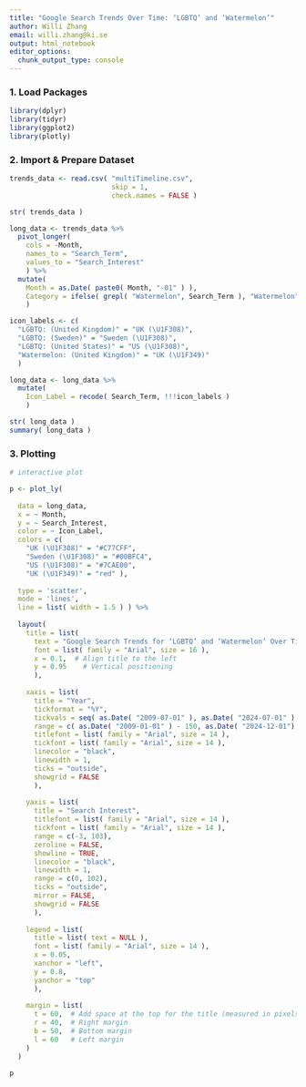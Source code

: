 ```yaml
---
title: "Google Search Trends Over Time: ‘LGBTQ’ and ‘Watermelon’"
author: Willi Zhang
email: willi.zhang@ki.se
output: html_notebook
editor_options: 
  chunk_output_type: console
---
```


### 1. Load Packages
```r
library(dplyr)
library(tidyr)
library(ggplot2)
library(plotly)
```

### 2. Import & Prepare Dataset
```r
trends_data <- read.csv( "multiTimeline.csv",
                         skip = 1,
                         check.names = FALSE )

str( trends_data )

long_data <- trends_data %>%
  pivot_longer(
    cols = -Month,
    names_to = "Search_Term",
    values_to = "Search_Interest"
    ) %>%
  mutate(
    Month = as.Date( paste0( Month, "-01" ) ),
    Category = ifelse( grepl( "Watermelon", Search_Term ), "Watermelon", "LGBTQ" )
    )

icon_labels <- c(
  "LGBTQ: (United Kingdom)" = "UK (\U1F308)",
  "LGBTQ: (Sweden)" = "Sweden (\U1F308)",
  "LGBTQ: (United States)" = "US (\U1F308)",
  "Watermelon: (United Kingdom)" = "UK (\U1F349)"
  )

long_data <- long_data %>%
  mutate(
    Icon_Label = recode( Search_Term, !!!icon_labels )
    )

str( long_data )
summary( long_data )
```

### 3. Plotting
```r
# interactive plot

p <- plot_ly(
  
  data = long_data,
  x = ~ Month,
  y = ~ Search_Interest,
  color = ~ Icon_Label,
  colors = c(
    "UK (\U1F308)" = "#C77CFF",
    "Sweden (\U1F308)" = "#00BFC4",
    "US (\U1F308)" = "#7CAE00",
    "UK (\U1F349)" = "red" ),
  
  type = 'scatter',
  mode = 'lines',
  line = list( width = 1.5 ) ) %>%
  
  layout(
    title = list(
      text = "Google Search Trends for ‘LGBTQ’ and ‘Watermelon’ Over Time<br><span style='font-size:12px;'>From 2009-01-01 to 2024-12-31</span>",
      font = list( family = "Arial", size = 16 ),
      x = 0.1,  # Align title to the left
      y = 0.95    # Vertical positioning
      ),
    
    xaxis = list(
      title = "Year",
      tickformat = "%Y",
      tickvals = seq( as.Date( "2009-07-01" ), as.Date( "2024-07-01" ), by = "3 year" ),
      range = c( as.Date( "2009-01-01" ) - 150, as.Date( "2024-12-01") + 100 ),
      titlefont = list( family = "Arial", size = 14 ),
      tickfont = list( family = "Arial", size = 14 ),
      linecolor = "black",
      linewidth = 1,
      ticks = "outside",
      showgrid = FALSE
      ),
    
    yaxis = list(
      title = "Search Interest",
      titlefont = list( family = "Arial", size = 14 ),
      tickfont = list( family = "Arial", size = 14 ),
      range = c(-3, 103),
      zeroline = FALSE,
      showline = TRUE,
      linecolor = "black",
      linewidth = 1,
      range = c(0, 102),
      ticks = "outside",
      mirror = FALSE,
      showgrid = FALSE
      ),
    
    legend = list(
      title = list( text = NULL ),
      font = list( family = "Arial", size = 14 ),
      x = 0.05,
      xanchor = "left",
      y = 0.8,
      yanchor = "top"
      ),
    
    margin = list(
      t = 60,  # Add space at the top for the title (measured in pixels)
      r = 40,  # Right margin
      b = 50,  # Bottom margin
      l = 60   # Left margin
    )
  )

p
```